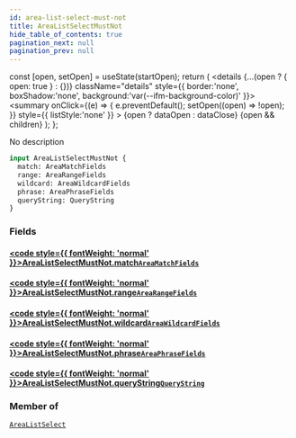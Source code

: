 ```yaml
---
id: area-list-select-must-not
title: AreaListSelectMustNot
hide_table_of_contents: true
pagination_next: null
pagination_prev: null
---
```







  const [open, setOpen] = useState(startOpen);
  return (
    <details {...(open ? { open: true } : {})} className="details" style={{ border:'none', boxShadow:'none', background:'var(--ifm-background-color)' }}>
      <summary
        onClick={(e) => {
          e.preventDefault();
          setOpen((open) => !open);
        }}
        style={{ listStyle:'none' }}
      >
      {open ? dataOpen : dataClose}
      </summary>
      {open && children}
    </details>
  );
};




No description


```graphql
input AreaListSelectMustNot {
  match: AreaMatchFields
  range: AreaRangeFields
  wildcard: AreaWildcardFields
  phrase: AreaPhraseFields
  queryString: QueryString
}
```




### Fields

#### [<code style={{ fontWeight: 'normal' }}>AreaListSelectMustNot.<b>match</b></code>](#)<Bullet />[`AreaMatchFields`](/cris/inputs/area-match-fields) <Badge class="secondary" text="input"/>
> 
> 

#### [<code style={{ fontWeight: 'normal' }}>AreaListSelectMustNot.<b>range</b></code>](#)<Bullet />[`AreaRangeFields`](/cris/inputs/area-range-fields) <Badge class="secondary" text="input"/>
> 
> 

#### [<code style={{ fontWeight: 'normal' }}>AreaListSelectMustNot.<b>wildcard</b></code>](#)<Bullet />[`AreaWildcardFields`](/cris/inputs/area-wildcard-fields) <Badge class="secondary" text="input"/>
> 
> 

#### [<code style={{ fontWeight: 'normal' }}>AreaListSelectMustNot.<b>phrase</b></code>](#)<Bullet />[`AreaPhraseFields`](/cris/inputs/area-phrase-fields) <Badge class="secondary" text="input"/>
> 
> 

#### [<code style={{ fontWeight: 'normal' }}>AreaListSelectMustNot.<b>queryString</b></code>](#)<Bullet />[`QueryString`](/cris/inputs/query-string) <Badge class="secondary" text="input"/>
> 
> 



### Member of

[`AreaListSelect`](/cris/inputs/area-list-select)  <Badge class="secondary" text="input"/>

